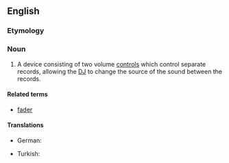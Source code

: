 ==English==
{{wikipedia}}

===Etymology===
{{prefix|cross|fader}}

===Noun===
{{en-noun}}

# {{music}} A device consisting of two volume [[control]]s which control separate records, allowing the [[DJ]] to change the source of the sound between the records.

====Related terms====
* [[fader]]

====Translations====
{{trans-top|device consisting of two volume controls}}
* German: {{t|de|Crossfader|m}}
{{trans-mid}}
* Turkish: {{t|tr|ses geçişi ayar düğmesi}}
{{trans-bottom}}